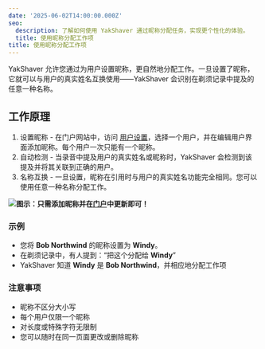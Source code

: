 ```yaml
---
date: '2025-06-02T14:00:00.000Z'
seo:
  description: 了解如何使用 YakShaver 通过昵称分配任务，实现更个性化的体验。
  title: 使用昵称分配工作项
title: 使用昵称分配工作项
---
```

YakShaver 允许您通过为用户设置昵称，更自然地分配工作。一旦设置了昵称，它就可以与用户的真实姓名互换使用——YakShaver 会识别在剃须记录中提及的任意一种名称。

## 工作原理

1. 设置昵称 - 在门户网站中，访问 [用户设置](https://portal.yakshaver.ai/settings/users)，选择一个用户，并在编辑用户界面添加昵称。每个用户一次只能有一个昵称。
2. 自动检测 - 当录音中提及用户的真实姓名或昵称时，YakShaver 会检测到该提及并将其关联到正确的用户。
3. 名称互换 - 一旦设置，昵称在引用时与用户的真实姓名功能完全相同。您可以使用任意一种名称分配工作。

![](/zh/YakShaver/Docs/Edit-Nickname.png)**图示：只需添加昵称并在[门户](https://portal.yakshaver.ai)中更新即可！**

### 示例

* 您将 **Bob Northwind** 的昵称设置为 **Windy**。
* 在剃须记录中，有人提到：“把这个分配给 **Windy**”
* YakShaver 知道 **Windy** 是 **Bob Northwind**，并相应地分配工作项

### 注意事项

* 昵称不区分大小写
* 每个用户仅限一个昵称
* 对长度或特殊字符无限制
* 您可以随时在同一页面更改或删除昵称